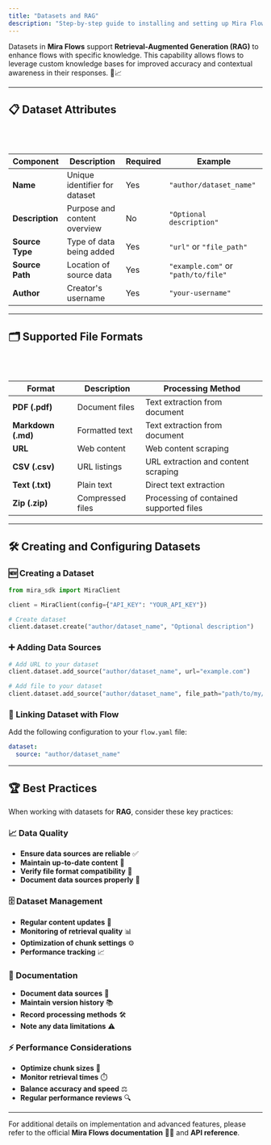 ```yaml
---
title: "Datasets and RAG"
description: "Step-by-step guide to installing and setting up Mira Flows SDK for your project"
---
```


Datasets in **Mira Flows** support **Retrieval-Augmented Generation (RAG)** to enhance flows with specific knowledge. This capability allows flows to leverage custom knowledge bases for improved accuracy and contextual awareness in their responses. 🤖📈

---

## 📋 Dataset Attributes
<br></br>

| **Component**    | **Description**                  | **Required**    | **Example**                         |
| ---------------- | -------------------------------- | --------------- | ----------------------------------- |
| **Name**         | Unique identifier for dataset    | Yes             | `"author/dataset_name"`             |
| **Description**  | Purpose and content overview     | No              | `"Optional description"`            |
| **Source Type**  | Type of data being added         | Yes             | `"url"` or `"file_path"`            |
| **Source Path**  | Location of source data          | Yes             | `"example.com"` or `"path/to/file"` |
| **Author**       | Creator's username               | Yes             | `"your-username"`                   |

---

## 🗂️ Supported File Formats
<br></br>

| **Format**         | **Description**     | **Processing Method**                   |
| ------------------ | ------------------- | --------------------------------------- |
| **PDF (.pdf)**     | Document files      | Text extraction from document           |
| **Markdown (.md)** | Formatted text      | Text extraction from document           |
| **URL**            | Web content         | Web content scraping                    |
| **CSV (.csv)**     | URL listings        | URL extraction and content scraping     |
| **Text (.txt)**    | Plain text          | Direct text extraction                  |
| **Zip (.zip)**     | Compressed files    | Processing of contained supported files |

---

## 🛠️ Creating and Configuring Datasets

### 🆕 Creating a Dataset

```python Python
from mira_sdk import MiraClient

client = MiraClient(config={"API_KEY": "YOUR_API_KEY"})

# Create dataset
client.dataset.create("author/dataset_name", "Optional description")
```

### ➕ Adding Data Sources

```python Python
# Add URL to your dataset
client.dataset.add_source("author/dataset_name", url="example.com")

# Add file to your dataset
client.dataset.add_source("author/dataset_name", file_path="path/to/my/file.csv")
```

### 🔗 Linking Dataset with Flow

Add the following configuration to your `flow.yaml` file:

```yaml .yaml
dataset:
  source: "author/dataset_name"
```

---

## 🏆 Best Practices

When working with datasets for **RAG**, consider these key practices:

### 📈 Data Quality

- **Ensure data sources are reliable** ✅
- **Maintain up-to-date content** 🔄
- **Verify file format compatibility** 📂
- **Document data sources properly** 📝

### 🗄️ Dataset Management

- **Regular content updates** 🔄
- **Monitoring of retrieval quality** 📊
- **Optimization of chunk settings** ⚙️
- **Performance tracking** 📈

### 📄 Documentation

- **Document data sources** 📝
- **Maintain version history** 📚
- **Record processing methods** 🛠️
- **Note any data limitations** ⚠️

### ⚡ Performance Considerations

- **Optimize chunk sizes** 📏
- **Monitor retrieval times** ⏱️
- **Balance accuracy and speed** ⚖️
- **Regular performance reviews** 🔍      

---

For additional details on implementation and advanced features, please refer to the official **Mira Flows documentation** 📖🔗 and **API reference**.